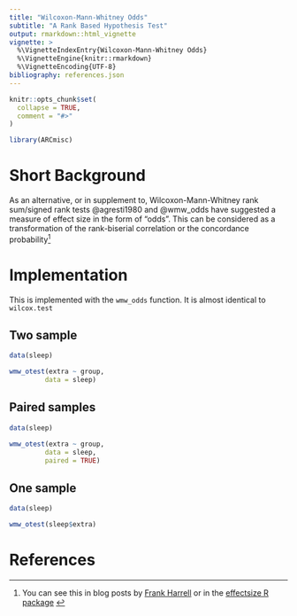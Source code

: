 ```yaml
---
title: "Wilcoxon-Mann-Whitney Odds"
subtitle: "A Rank Based Hypothesis Test"
output: rmarkdown::html_vignette
vignette: >
  %\VignetteIndexEntry{Wilcoxon-Mann-Whitney Odds}
  %\VignetteEngine{knitr::rmarkdown}
  %\VignetteEncoding{UTF-8}
bibliography: references.json
---
```


```r
knitr::opts_chunk$set(
  collapse = TRUE,
  comment = "#>"
)
```

```r
library(ARCmisc)
```

# Short Background

As an alternative, or in supplement to, Wilcoxon-Mann-Whitney rank sum/signed rank tests @agresti1980 and @wmw_odds have suggested a measure of effect size in the form of "odds". This can be considered as a transformation of the rank-biserial correlation or the concordance probability^[You can see this in blog posts by [Frank Harrell](https://www.fharrell.com/post/wpo/) or in the [effectsize R package](https://easystats.github.io/effectsize/) ]

# Implementation

This is implemented with the `wmw_odds` function. It is almost identical to `wilcox.test`

## Two sample

```r
data(sleep)

wmw_otest(extra ~ group,
         data = sleep)
```

## Paired samples

```r
data(sleep)

wmw_otest(extra ~ group,
         data = sleep,
         paired = TRUE)
```

## One sample

```r
data(sleep)

wmw_otest(sleep$extra)
```


# References

